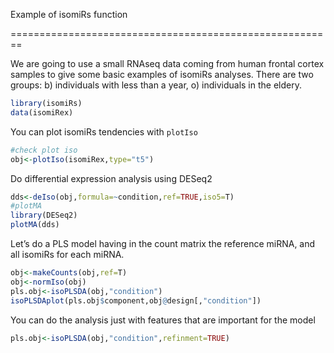 <!--
%\VignetteEngine{knitr::knitr}
%\VignetteIndexEntry{An Introduction to the IsomiR package}
-->

Example of isomiRs function 

========================================================

We are going to use a small RNAseq data coming from human frontal cortex samples to give some basic examples of isomiRs analyses. There are two groups: b) individuals with less than a year, o) individuals in the eldery.


```r
library(isomiRs)
data(isomiRex)
```

You can plot isomiRs tendencies with `plotIso`

```r
#check plot iso
obj<-plotIso(isomiRex,type="t5")
```

Do differential expression analysis using DESeq2

```r
dds<-deIso(obj,formula=~condition,ref=TRUE,iso5=T)
#plotMA
library(DESeq2)
plotMA(dds)
```

Let's do a PLS model having in the count matrix the reference miRNA, and all isomiRs for each miRNA.

```r
obj<-makeCounts(obj,ref=T)
obj<-normIso(obj)
pls.obj<-isoPLSDA(obj,"condition")
isoPLSDAplot(pls.obj$component,obj@design[,"condition"])
```

You can do the analysis just with features that are important for the model

```r
pls.obj<-isoPLSDA(obj,"condition",refinment=TRUE)
```

